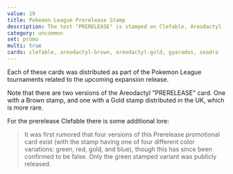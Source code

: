 ```yaml
---
value: 19
title: Pokemon League Prerelease Stamp
description: The text "PRERELEASE" is stamped on Clefable, Areodactyl (Brown and Gold), Dark Gyarados, and Misty's Seadra.
category: uncommon
set: promo
multi: true
cards: clefable, areodactyl-brown, areodactyl-gold, gyarados, seadra
---
```


Each of these cards was distributed as part of the Pokemon League tournaments related to the upcoming expansion release.

Note that there are two versions of the Areodactyl "PRERELEASE" card. One with a Brown stamp, and one with a Gold stamp distributed in the UK, which is more rare.

For the prerelease Clefable there is some additional lore:

> It was first rumored that four versions of this Prerelease promotional card exist
> (with the stamp having one of four different color variations: green, red, gold, and blue),
> though this has since been confirmed to be false. Only the green stamped variant was publicly released.
